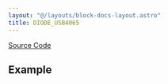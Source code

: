 ```yaml
---
layout: "@/layouts/block-docs-layout.astro"
title: DIODE_USB4065
---
```



<PythonDocsDisplay docstring={docstring} />

[Source Code](https://github.com/flojoy-ai/blocks/blob/main/blocks/IO/INSTRUMENTS/MULTIMETERS/NI/USB_4065/BASIC/DIODE_USB4065/DIODE_USB4065.py)

## Example
